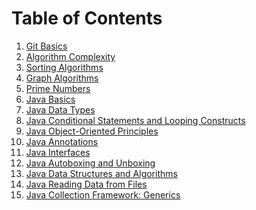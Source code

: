 # Table of Contents

1. [Git Basics](git_basics.mdx)
2. [Algorithm Complexity](algorithm_complexity.mdx)
3. [Sorting Algorithms](sorting_algorithms.mdx)
4. [Graph Algorithms](graph_algorithms.mdx)
5. [Prime Numbers](prime_numbers.mdx)
6. [Java Basics](java_basics.mdx)
7. [Java Data Types](java_data_types.mdx)
8. [Java Conditional Statements and Looping Constructs](java_conditional_statements.mdx)
9. [Java Object-Oriented Principles](java_object_oriented.mdx)
10. [Java Annotations](java_annotations.mdx)
11. [Java Interfaces](java_interfaces.mdx)
12. [Java Autoboxing and Unboxing](java_autoboxing.mdx)
13. [Java Data Structures and Algorithms](java_data_structures.mdx)
14. [Java Reading Data from Files](java_file_io.mdx)
15. [Java Collection Framework: Generics](java_generics.mdx)